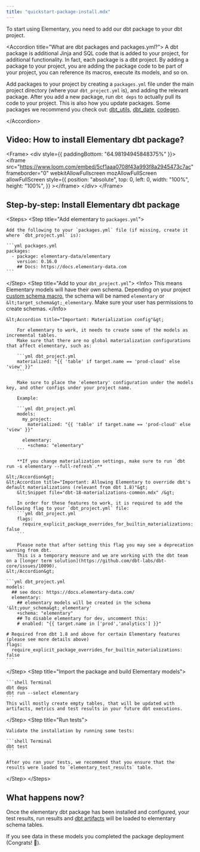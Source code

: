 ```yaml
---
title: "quickstart-package-install.mdx"
---
```


To start using Elementary, you need to add our dbt package to your dbt project.

&lt;Accordion title="What are dbt packages and packages.yml?"&gt;
A dbt package is additional Jinja and SQL code that is added to your project, for additional functionality. In fact, each package is a dbt project. By adding a package to your project, you are adding the package code to be part of your project, you can reference its macros, execute its models, and so on.

Add packages to your project by creating a `packages.yml` file under the main project directory (where your `dbt_project.yml` is), and adding the relevant package. After you add a new package, run `dbt deps` to actually pull its code to your project. This is also how you update packages.
Some packages we recommend you check out: [dbt_utils](https://github.com/dbt-labs/dbt-utils/tree/0.8.2/), [dbt_date](https://github.com/calogica/dbt-date/tree/0.5.4/), [codegen](https://github.com/dbt-labs/dbt-codegen/tree/0.5.0/).

&lt;/Accordion&gt;

## Video: How to install Elementary dbt package?

&lt;Frame&gt;
  &lt;div style={{ paddingBottom: "64.98194945848375%" }}&gt;
    &lt;iframe
      src="https://www.loom.com/embed/5cf1aaa0708f43a993f8a2945473c7ac"
      frameborder="0"
      webkitAllowFullscreen
      mozAllowFullScreen
      allowFullScreen
      style={{
        position: "absolute",
        top: 0,
        left: 0,
        width: "100%",
        height: "100%",
      }}
    &gt;&lt;/iframe&gt;
  &lt;/div&gt;
&lt;/Frame&gt;

## Step-by-step: Install Elementary dbt package

&lt;Steps&gt;
  &lt;Step title="Add elementary to `packages.yml`"&gt;
    
    Add the following to your `packages.yml` file (if missing, create it where `dbt_project.yml` is):
    
    ```yml packages.yml
    packages:
      - package: elementary-data/elementary
        version: 0.16.0
        ## Docs: https://docs.elementary-data.com
    ```
  &lt;/Step&gt;
  &lt;Step title="Add to your `dbt_project.yml`"&gt;
    &lt;Info&gt;
        This means Elementary models will have their own schema.
        Depending on your project [custom schema macro](https://docs.getdbt.com/docs/build/custom-schemas), the schema will be named `elementary` or `&lt;target_schema&gt;_elementary`. 
        Make sure your user has permissions to create schemas.
    &lt;/Info&gt;
    
    &lt;Accordion title="Important: Materialization config"&gt;
        
        For elementary to work, it needs to create some of the models as incremental tables.
        Make sure that there are no global materialization configurations that affect elementary, such as:
        
        ```yml dbt_project.yml
        materialized: "{{ 'table' if target.name == 'prod-cloud' else 'view' }}"
        ```
        
        Make sure to place the 'elementary' configuration under the models key, and other configs under your project name.
        
        Example:
        
        ```yml dbt_project.yml
        models:
          my_project:
            materialized: "{{ 'table' if target.name == 'prod-cloud' else 'view' }}"
        
          elementary:
            +schema: "elementary"
        ```
        
        **If you change materialization settings, make sure to run `dbt run -s elementary --full-refresh`.**
        
    &lt;/Accordion&gt;
    &lt;Accordion title="Important: Allowing Elementary to override dbt's default materializations (relevant from dbt 1.8)"&gt;
        &lt;Snippet file="dbt-18-materializations-common.mdx" /&gt;

        In order for these features to work, it is required to add the following flag to your `dbt_project.yml` file:
        ```yml dbt_project.yml
        flags:
          require_explicit_package_overrides_for_builtin_materializations: false
        ```

        Please note that after setting this flag you may see a deprecation warning from dbt.
        This is a temporary measure and we are working with the dbt team on a [longer term solution](https://github.com/dbt-labs/dbt-core/issues/10090).
    &lt;/Accordion&gt;
    
    ```yml dbt_project.yml
    models:
      ## see docs: https://docs.elementary-data.com/
      elementary:
        ## elementary models will be created in the schema '&lt;your_schema&gt;_elementary'
        +schema: "elementary"
        ## To disable elementary for dev, uncomment this:
        # enabled: "{{ target.name in ['prod','analytics'] }}"
    
    # Required from dbt 1.8 and above for certain Elementary features (please see more details above)
    flags:
      require_explicit_package_overrides_for_builtin_materializations: false
    ```
  &lt;/Step&gt;
  &lt;Step title="Import the package and build Elementary models"&gt;

    ```shell Terminal
    dbt deps
    dbt run --select elementary
    ```
    This will mostly create empty tables, that will be updated with artifacts, metrics and test results in your future dbt executions.

  &lt;/Step&gt;
  &lt;Step title="Run tests"&gt;

    Validate the installation by running some tests:

    ```shell Terminal
    dbt test
    ```

    After you ran your tests, we recommend that you ensure that the results were loaded to `elementary_test_results` table.

  &lt;/Step&gt;
&lt;/Steps&gt;

## What happens now?

Once the elementary dbt package has been installed and configured, your test results, run results and [dbt artifacts](/dbt/dbt-artifacts) will be loaded to elementary schema tables.

If you see data in these models you completed the package deployment (Congrats! 🎉).
